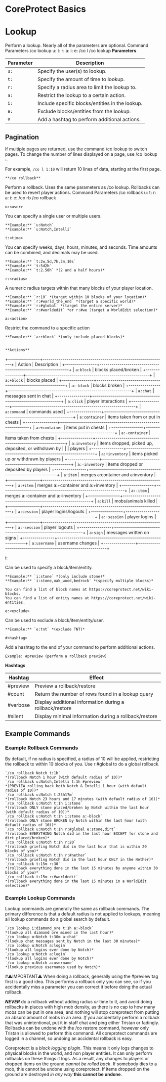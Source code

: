 # CoreProtect Basics
# Lookup
Perform a lookup. Nearly all of the parameters are optional.
Command 	Parameters
/co lookup 	u:<user> t:<time> r:<radius> a:<action> i:<include> e:<exclude>
/co l 	/co lookup <params>
  **Parameters**

| Parameter | Description                                     |
|-----------|-------------------------------------------------|
| `u:`      | Specify the user(s) to lookup.                  |
| `t:`      | Specify the amount of time to lookup.           |
| `r:`      | Specify a radius area to limit the lookup to.   |
| `a:`      | Restrict the lookup to a certain action.        |
| `i:`      | Include specific blocks/entities in the lookup. |
| `e:`      | Exclude blocks/entities from the lookup.        |
| `#`       | Add a hashtag to perform additional actions.    |

## Pagination

If multiple pages are returned, use the command /co lookup <page> to switch pages.
To change the number of lines displayed on a page, use /co lookup <page>:<lines>.

For example, `/co l 1:10` will return 10 lines of data, starting at the first page.

	**/co rollback**

Perform a rollback. Uses the same parameters as /co lookup.
Rollbacks can be used to revert player actions.
Command 	Parameters
/co rollback 	u:<user> t:<time> r:<radius> a:<action> i:<include> e:<exclude>
/co rb 	/co rollback <params>



`u:<user>`

You can specify a single user or multiple users.

    **Example:** `u:Notch`
    **Example:** `u:Notch,Intelli`

`t:<time>`

You can specify weeks, days, hours, minutes, and seconds.
Time amounts can be combined, and decimals may be used.

    **Example:** `t:2w,5d,7h,2m,10s`
    **Example:** `t:5d2h`
    **Example:** `t:2.50h` *(2 and a half hours)*

`r:<radius>`

A numeric radius targets within that many blocks of your player location.

    **Example:** `r:10` *(target within 10 blocks of your location)*
    **Example:** `r:#world_the_end` *(target a specific world)*
    **Example:** `r:#global` *(target the entire server)*
    **Example:** `r:#worldedit` *or r:#we (target a WorldEdit selection)*

`a:<action>`

Restrict the command to a specific action

    **Example:** `a:+block` *(only include placed blocks)*


	**Actions**

+----------------+--------------------------------------------------------------+
| Action         | Description                                                  |
+----------------+--------------------------------------------------------------+
| `a:block`      | blocks placed/broken                                         |
+----------------+--------------------------------------------------------------+
| `a:+block`     | blocks placed                                                |
+----------------+--------------------------------------------------------------+
| `a:-block`     | blocks broken                                                |
+----------------+--------------------------------------------------------------+
| `a:chat`       | messages sent in chat                                        |
+----------------+--------------------------------------------------------------+
| `a:click`      | player interactions                                          |
+----------------+--------------------------------------------------------------+
| `a:command`    | commands used                                                |
+----------------+--------------------------------------------------------------+
| `a:container`  | items taken from or put in chests                            |
+----------------+--------------------------------------------------------------+
| `a:+container` | items put in chests                                          |
+----------------+--------------------------------------------------------------+
| `a:-container` | items taken from chests                                      |
+----------------+--------------------------------------------------------------+
| `a:inventory`  | items dropped, picked up, deposited, or withdrawn by         |
|                |  players                                                     |
+----------------+--------------------------------------------------------------+
| `a:+inventory` | items picked up or withdrawn by players                      |
+----------------+--------------------------------------------------------------+
| `a:-inventory` | items dropped or deposited by players                        |
+----------------+--------------------------------------------------------------+
| `a:item`       | merges a:container and a:inventory                           |
+----------------+--------------------------------------------------------------+
| `a:+item`      | merges a:+container and a:+inventory                         |
+----------------+--------------------------------------------------------------+
| `a:-item`      | merges a:-container and a:-inventory                         |
+----------------+--------------------------------------------------------------+
| `a:kill`       | mobs/animals killed                                          |
+----------------+--------------------------------------------------------------+
| `a:session`    | player logins/logouts                                        |
+----------------+--------------------------------------------------------------+
| `a:+session`   | player logins                                                |
+----------------+--------------------------------------------------------------+
| `a:-session`   | player logouts                                               |
+----------------+--------------------------------------------------------------+
| `a:sign`       | messages written on signs                                    |
+----------------+--------------------------------------------------------------+
| `a:username`   | username changes                                             |
+----------------+--------------------------------------------------------------+

i:<include>

Can be used to specify a block/item/entity.

    **Example:** `i:stone` *(only include stone)*
    **Example:** `i:stone,oak_wood,bedrock` *(specify multiple blocks)*

    You can find a list of block names at https://coreprotect.net/wiki-blocks.
    You can find a list of entity names at https://coreprotect.net/wiki-entities.

`e:<exclude>`

Can be used to exclude a block/item/entity/user.

    **Example:** `e:tnt` *(exclude TNT)*

`#<hashtag>`

Add a hashtag to the end of your command to perform additional actions.

    Example: #preview (perform a rollback preview)

  **Hashtags**

| Hashtag  | Effect                                                   |
| -------- | -------------------------------------------------------- |
| #preview | Preview a rollback/restore                               |
| #count   | Return the number of rows found in a lookup query        |
| #verbose | Display additional information during a rollback/restore |
| #silent  | Display minimal information during a rollback/restore    |

## Example Commands

### Example Rollback Commands

By default, if no radius is specified, a radius of 10 will be applied, restricting the rollback to within 10 blocks of you. Use r:#global to do a global rollback.

    `/co rollback Notch t:1h`
    *(rollback Notch 1 hour (with default radius of 10))*
    `/co rollback u:Notch,Intelli t:1h #preview`
    *(PREVIEW rolling back both Notch & Intelli 1 hour (with default radius of 10))*
    `/co rollback u:Notch t:23h17m`
    *(rollback Notch 23 hours and 17 minutes (with default radius of 10))*
    `/co rollback u:Notch t:1h i:stone`
    *(rollback ONLY stone placed/broken by Notch within the last hour (with default radius of 10))*
    `/co rollback u:Notch t:1h i:stone a:-block`
    *(rollback ONLY stone BROKEN by Notch within the last hour (with default radius of 10))*
    `/co rollback u:Notch t:1h r:#global e:stone,dirt`
    *(rollback EVERYTHING Notch did in the last hour EXCEPT for stone and dirt placed/broken)*
    `/co rollback u:Notch t:1h r:20`
    *(rollback griefing Notch did in the last hour that is within 20 blocks of you)*
    `/co rollback u:Notch t:1h r:#nether`
    *(rollback griefing Notch did in the last hour ONLY in the Nether)*
    `/co rollback t:15m r:30`
    *(rollback everything done in the last 15 minutes by anyone within 30 blocks of you)*
    `/co rollback t:15m r:#worldedit`
    *(rollback everything done in the last 15 minutes in a WorldEdit selection)*

### Example Lookup Commands

Lookup commands are generally the same as rollback commands. The primary difference is that a default radius is
not applied to lookups, meaning all lookup commands do a global search by default.

    `/co lookup i:diamond_ore t:1h a:-block`
    *(lookup all diamond ore mined in the last hour)*
    `/co lookup u:Notch t:30m a:chat`
    *(lookup chat messages sent by Notch in the last 30 minutes)*
    `/co lookup u:Notch a:login`
    *(lookup all logins ever done by Notch)*
    `/co lookup u:Notch a:login`
    *(lookup all logins ever done by Notch)*
    `/co lookup u:Notch a:username`
    *(lookup previous usernames used by Notch)*

#⚠️IMPORTANT⚠️
When doing a rollback, generally using the #preview tag first is a good idea. This performs a rollback only you can 
see, so if you accidentally miss a parameter you can correct it before doing the actual rollback.

***NEVER*** do a rollback without adding radius *or* time to it, and avoid doing rollbacks in places with high mob 
density, as there is no cap to how many mobs can be put in one area, and nothing will stop coreprotect from putting
an absurd amount of mobs in an area. *If* you accidentally perform a rollback that was unintentional, put it in staff 
chat and ping either Tristan or fadingly. Rollbacks can be undone with the /co restore command, however only Tristan 
is allowed to perform this command. All coreprotect commands are logged in a channel, so undoing an accidental rollback is easy.
  
Coreprotect is a *block logging plugin*. This means it only logs changes to physical blocks in the world, and non player entities.
It can only perform rollbacks on these things it logs. As a result, any changes to players or dropped items on the ground *cannot 
be rolled back*. If somebody dies to a mob, this cannot be undone using coreprotect. If items dropped on the ground are destroyed
*in any way* **this cannot be undone**.
